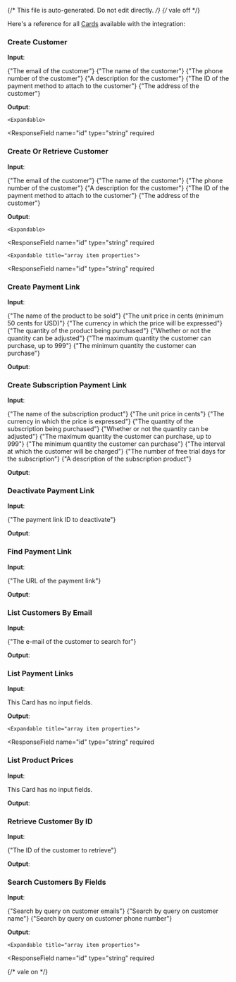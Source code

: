 {/* This file is auto-generated. Do not edit directly. */}
{/* vale off */}

Here's a reference for all [Cards](/learn/reference/cards/) available with the integration:

### Create Customer

**Input**:

<Expandable title="input fields">
  <ResponseField
    name="email"
    type="string (email)"
    required
  >
    <span>{"The email of the customer"}</span>
  </ResponseField>
  <ResponseField
    name="name"
    type="string"
  >
    <span>{"The name of the customer"}</span>
  </ResponseField>
  <ResponseField
    name="phone"
    type="string"
  >
    <span>{"The phone number of the customer"}</span>
  </ResponseField>
  <ResponseField
    name="description"
    type="string"
  >
    <span>{"A description for the customer"}</span>
  </ResponseField>
  <ResponseField
    name="paymentMethodId"
    type="string"
  >
    <span>{"The ID of the payment method to attach to the customer"}</span>
  </ResponseField>
  <ResponseField
    name="address"
    type="string"
  >
    <span>{"The address of the customer"}</span>
  </ResponseField>
</Expandable>

**Output**:

<Expandable title="output">
  <ResponseField
    name="customer"
    type="object"
  >
    

    <Expandable>
  <ResponseField
    name="id"
    type="string"
    required
  >
    
  </ResponseField>
  <ResponseField
    name="email"
    type="string,null"
    required
  >
    
  </ResponseField>
  <ResponseField
    name="name"
    type="string,null"
  >
    
  </ResponseField>
  <ResponseField
    name="description"
    type="string,null"
    required
  >
    
  </ResponseField>
  <ResponseField
    name="phone"
    type="string,null"
  >
    
  </ResponseField>
  <ResponseField
    name="address"
    type="string"
  >
    
  </ResponseField>
  <ResponseField
    name="created"
    type="number"
    required
  >
    
  </ResponseField>
  <ResponseField
    name="delinquent"
    type="boolean,null"
  >
    
  </ResponseField>
    </Expandable>
  </ResponseField>
</Expandable>

### Create Or Retrieve Customer

**Input**:

<Expandable title="input fields">
  <ResponseField
    name="email"
    type="string (email)"
    required
  >
    <span>{"The email of the customer"}</span>
  </ResponseField>
  <ResponseField
    name="name"
    type="string"
  >
    <span>{"The name of the customer"}</span>
  </ResponseField>
  <ResponseField
    name="phone"
    type="string"
  >
    <span>{"The phone number of the customer"}</span>
  </ResponseField>
  <ResponseField
    name="description"
    type="string"
  >
    <span>{"A description for the customer"}</span>
  </ResponseField>
  <ResponseField
    name="paymentMethodId"
    type="string"
  >
    <span>{"The ID of the payment method to attach to the customer"}</span>
  </ResponseField>
  <ResponseField
    name="address"
    type="string"
  >
    <span>{"The address of the customer"}</span>
  </ResponseField>
</Expandable>

**Output**:

<Expandable title="output">
  <ResponseField
    name="customer"
    type="object"
  >
    

    <Expandable>
  <ResponseField
    name="id"
    type="string"
    required
  >
    
  </ResponseField>
  <ResponseField
    name="email"
    type="string,null"
    required
  >
    
  </ResponseField>
  <ResponseField
    name="name"
    type="string,null"
  >
    
  </ResponseField>
  <ResponseField
    name="description"
    type="string,null"
    required
  >
    
  </ResponseField>
  <ResponseField
    name="phone"
    type="string,null"
  >
    
  </ResponseField>
  <ResponseField
    name="address"
    type="string"
  >
    
  </ResponseField>
  <ResponseField
    name="created"
    type="number"
    required
  >
    
  </ResponseField>
  <ResponseField
    name="delinquent"
    type="boolean,null"
  >
    
  </ResponseField>
    </Expandable>
  </ResponseField>
  <ResponseField
    name="customers"
    type="array"
  >
    

    <Expandable title="array item properties">
  <ResponseField
    name="id"
    type="string"
    required
  >
    
  </ResponseField>
  <ResponseField
    name="email"
    type="string,null"
    required
  >
    
  </ResponseField>
  <ResponseField
    name="name"
    type="string,null"
  >
    
  </ResponseField>
  <ResponseField
    name="description"
    type="string,null"
    required
  >
    
  </ResponseField>
  <ResponseField
    name="phone"
    type="string,null"
  >
    
  </ResponseField>
  <ResponseField
    name="address"
    type="string"
  >
    
  </ResponseField>
  <ResponseField
    name="created"
    type="number"
    required
  >
    
  </ResponseField>
  <ResponseField
    name="delinquent"
    type="boolean,null"
  >
    
  </ResponseField>
    </Expandable>
  </ResponseField>
</Expandable>

### Create Payment Link

**Input**:

<Expandable title="input fields">
  <ResponseField
    name="productName"
    type="string"
    required
  >
    <span>{"The name of the product to be sold"}</span>
  </ResponseField>
  <ResponseField
    name="unit_amount"
    type="number"
  >
    <span>{"The unit price in cents (minimum 50 cents for USD)"}</span>
  </ResponseField>
  <ResponseField
    name="currency"
    type="string"
  >
    <span>{"The currency in which the price will be expressed"}</span>
  </ResponseField>
  <ResponseField
    name="quantity"
    type="number"
  >
    <span>{"The quantity of the product being purchased"}</span>
  </ResponseField>
  <ResponseField
    name="adjustableQuantity"
    type="boolean"
  >
    <span>{"Whether or not the quantity can be adjusted"}</span>
  </ResponseField>
  <ResponseField
    name="adjustableQuantityMaximum"
    type="number"
  >
    <span>{"The maximum quantity the customer can purchase, up to 999"}</span>
  </ResponseField>
  <ResponseField
    name="adjustableQuantityMinimum"
    type="number"
  >
    <span>{"The minimum quantity the customer can purchase"}</span>
  </ResponseField>
</Expandable>

**Output**:

<Expandable title="output">
  <ResponseField
    name="id"
    type="string"
  >
    
  </ResponseField>
  <ResponseField
    name="url"
    type="string"
  >
    
  </ResponseField>
</Expandable>

### Create Subscription Payment Link

**Input**:

<Expandable title="input fields">
  <ResponseField
    name="productName"
    type="string"
    required
  >
    <span>{"The name of the subscription product"}</span>
  </ResponseField>
  <ResponseField
    name="unit_amount"
    type="number"
  >
    <span>{"The unit price in cents"}</span>
  </ResponseField>
  <ResponseField
    name="currency"
    type="string"
  >
    <span>{"The currency in which the price is expressed"}</span>
  </ResponseField>
  <ResponseField
    name="quantity"
    type="number"
  >
    <span>{"The quantity of the subscription being purchased"}</span>
  </ResponseField>
  <ResponseField
    name="adjustableQuantity"
    type="boolean"
  >
    <span>{"Whether or not the quantity can be adjusted"}</span>
  </ResponseField>
  <ResponseField
    name="adjustableQuantityMaximum"
    type="number"
  >
    <span>{"The maximum quantity the customer can purchase, up to 999"}</span>
  </ResponseField>
  <ResponseField
    name="adjustableQuantityMinimum"
    type="number"
  >
    <span>{"The minimum quantity the customer can purchase"}</span>
  </ResponseField>
  <ResponseField
    name="chargingInterval"
    type="string"
  >
    <span>{"The interval at which the customer will be charged"}</span>
  </ResponseField>
  <ResponseField
    name="trial_period_days"
    type="number"
  >
    <span>{"The number of free trial days for the subscription"}</span>
  </ResponseField>
  <ResponseField
    name="description"
    type="string"
  >
    <span>{"A description of the subscription product"}</span>
  </ResponseField>
</Expandable>

**Output**:

<Expandable title="output">
  <ResponseField
    name="id"
    type="string"
  >
    
  </ResponseField>
  <ResponseField
    name="url"
    type="string"
  >
    
  </ResponseField>
</Expandable>

### Deactivate Payment Link

**Input**:

<Expandable title="input fields">
  <ResponseField
    name="id"
    type="string"
    required
  >
    <span>{"The payment link ID to deactivate"}</span>
  </ResponseField>
</Expandable>

**Output**:

<Expandable title="output">
  <ResponseField
    name="id"
    type="string"
  >
    
  </ResponseField>
  <ResponseField
    name="url"
    type="string"
  >
    
  </ResponseField>
  <ResponseField
    name="active"
    type="boolean"
  >
    
  </ResponseField>
</Expandable>

### Find Payment Link

**Input**:

<Expandable title="input fields">
  <ResponseField
    name="url"
    type="string"
    required
  >
    <span>{"The URL of the payment link"}</span>
  </ResponseField>
</Expandable>

**Output**:

<Expandable title="output">
  <ResponseField
    name="id"
    type="string"
  >
    
  </ResponseField>
</Expandable>

### List Customers By Email

**Input**:

<Expandable title="input fields">
  <ResponseField
    name="email"
    type="string (email)"
  >
    <span>{"The e-mail of the customer to search for"}</span>
  </ResponseField>
</Expandable>

**Output**:

<Expandable title="output">
  <ResponseField
    name="customers"
    type="object"
  >
    
  </ResponseField>
</Expandable>

### List Payment Links

**Input**:

This Card has no input fields.

**Output**:

<Expandable title="output">
  <ResponseField
    name="paymentLinks"
    type="array"
  >
    

    <Expandable title="array item properties">
  <ResponseField
    name="id"
    type="string"
    required
  >
    
  </ResponseField>
  <ResponseField
    name="url"
    type="string"
    required
  >
    
  </ResponseField>
    </Expandable>
  </ResponseField>
</Expandable>

### List Product Prices

**Input**:

This Card has no input fields.

**Output**:

<Expandable title="output">
  <ResponseField
    name="products"
    type="object"
  >
    
  </ResponseField>
</Expandable>

### Retrieve Customer By ID

**Input**:

<Expandable title="input fields">
  <ResponseField
    name="id"
    type="string"
    required
  >
    <span>{"The ID of the customer to retrieve"}</span>
  </ResponseField>
</Expandable>

**Output**:

<Expandable title="output">
  <ResponseField
    name="id"
    type="string"
  >
    
  </ResponseField>
  <ResponseField
    name="email"
    type="string,null"
  >
    
  </ResponseField>
  <ResponseField
    name="description"
    type="string,null"
  >
    
  </ResponseField>
  <ResponseField
    name="created"
    type="number"
  >
    
  </ResponseField>
</Expandable>

### Search Customers By Fields

**Input**:

<Expandable title="input fields">
  <ResponseField
    name="email"
    type="string"
  >
    <span>{"Search by query on customer emails"}</span>
  </ResponseField>
  <ResponseField
    name="name"
    type="string"
  >
    <span>{"Search by query on customer name"}</span>
  </ResponseField>
  <ResponseField
    name="phone"
    type="string"
  >
    <span>{"Search by query on customer phone number"}</span>
  </ResponseField>
</Expandable>

**Output**:

<Expandable title="output">
  <ResponseField
    name="customers"
    type="array"
  >
    

    <Expandable title="array item properties">
  <ResponseField
    name="id"
    type="string"
    required
  >
    
  </ResponseField>
  <ResponseField
    name="email"
    type="string,null"
    required
  >
    
  </ResponseField>
  <ResponseField
    name="name"
    type="string,null"
  >
    
  </ResponseField>
  <ResponseField
    name="description"
    type="string,null"
    required
  >
    
  </ResponseField>
  <ResponseField
    name="phone"
    type="string,null"
  >
    
  </ResponseField>
  <ResponseField
    name="address"
    type="string"
  >
    
  </ResponseField>
  <ResponseField
    name="created"
    type="number"
    required
  >
    
  </ResponseField>
  <ResponseField
    name="delinquent"
    type="boolean,null"
  >
    
  </ResponseField>
    </Expandable>
  </ResponseField>
</Expandable>


{/* vale on */}